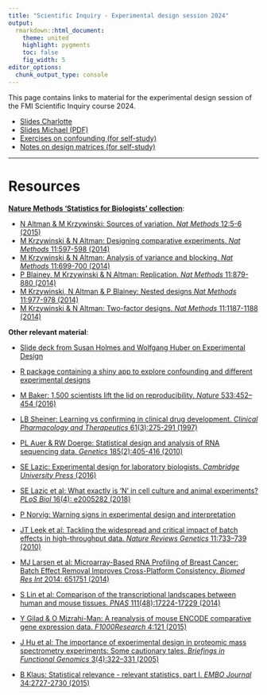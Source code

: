 ```yaml
---
title: "Scientific Inquiry - Experimental design session 2024"
output:
  rmarkdown::html_document:
    theme: united
    highlight: pygments
    toc: false
    fig_width: 5
editor_options: 
  chunk_output_type: console
---
```


This page contains links to material for the experimental design session of the FMI Scientific Inquiry course 2024.

* [Slides Charlotte](slides/)
* [Slides Michael (PDF)](MStadler_ScientificInquiry_Part2_2024.pdf)
* [Exercises on confounding (for self-study)](expdesign_practical.html)
* [Notes on design matrices (for self-study)](design_matrices.html)

<hr>

# Resources

[**Nature Methods 'Statistics for Biologists' collection**](https://www.nature.com/collections/qghhqm): 

* [N Altman & M Krzywinski: Sources of variation. _Nat Methods_ 12:5-6 (2015)](https://www.nature.com/articles/nmeth.3224)
* [M Krzywinski & N Altman: Designing comparative experiments. _Nat Methods_ 11:597-598 (2014)](https://www.nature.com/articles/nmeth.2974)
* [M Krzywinski & N Altman: Analysis of variance and blocking. _Nat Methods_ 11:699-700 (2014)](https://www.nature.com/articles/nmeth.3005)
* [P Blainey, M Krzywinski & N Altman: Replication. _Nat Methods_ 11:879-880 (2014)](https://www.nature.com/articles/nmeth.3091)
* [M Krzywinski, N Altman & P Blainey: Nested designs _Nat Methods_ 11:977-978 (2014)](https://www.nature.com/articles/nmeth.3137)
* [M Krzywinski & N Altman: Two-factor designs. _Nat Methods_ 11:1187-1188 (2014)](https://www.nature.com/articles/nmeth.3180)

**Other relevant material**:

* [Slide deck from Susan Holmes and Wolfgang Huber on Experimental Design](https://www.huber.embl.de/users/whuber/2301-GHGA-best-analysis-practices/design.html#/title-slide)
* [R package containing a shiny app to explore confounding and different experimental designs](https://csoneson.github.io/ConfoundingExplorer/)

* [M Baker: 1,500 scientists lift the lid on reproducibility. _Nature_ 533:452–454 (2016)](https://www.nature.com/news/1-500-scientists-lift-the-lid-on-reproducibility-1.19970)
* [LB Sheiner: Learning vs confirming in clinical drug development. _Clinical Pharmacology and Therapeutics_ 61(3):275-291 (1997)](https://ascpt.onlinelibrary.wiley.com/doi/abs/10.1016/S0009-9236%2897%2990160-0)
* [PL Auer & RW Doerge: Statistical design and analysis of RNA sequencing data. _Genetics_ 185(2):405-416 (2010)](https://www.genetics.org/content/185/2/405)
* [SE Lazic: Experimental design for laboratory biologists. _Cambridge University Press_ (2016)](https://stanlazic.github.io/EDLB.html)
* [SE Lazic et al: What exactly is ‘N’ in cell culture and animal experiments? _PLoS Biol_ 16(4): e2005282 (2018)](https://journals.plos.org/plosbiology/article?id=10.1371/journal.pbio.2005282)
* [P Norvig: Warning signs in experimental design and interpretation](https://norvig.com/experiment-design.html)
* [JT Leek et al: Tackling the widespread and critical impact of batch effects in high-throughput data. _Nature Reviews Genetics_ 11:733–739 (2010)](https://www.nature.com/articles/nrg2825)
* [MJ Larsen et al: Microarray-Based RNA Profiling of Breast Cancer: Batch Effect Removal Improves Cross-Platform Consistency. _Biomed Res Int_ 2014: 651751 (2014)](https://www.hindawi.com/journals/bmri/2014/651751/)
* [S Lin et al: Comparison of the transcriptional landscapes between human and mouse tissues. _PNAS_ 111(48):17224-17229 (2014)](https://www.pnas.org/content/111/48/17224)
* [Y Gilad & O Mizrahi-Man: A reanalysis of mouse ENCODE comparative gene expression data. _F1000Research_ 4:121 (2015)](https://f1000research.com/articles/4-121/v1)
* [J Hu et al: The importance of experimental design in proteomic mass spectrometry experiments: Some cautionary tales. _Briefings in Functional Genomics_ 3(4):322–331 (2005)](https://academic.oup.com/bfg/article/3/4/322/197822)
* [B Klaus: Statistical relevance - relevant statistics, part I. _EMBO Journal_ 34:2727-2730 (2015)](https://www.embopress.org/doi/full/10.15252/embj.201592958)




